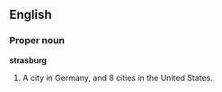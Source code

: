==English==
===Proper noun===
{{wikipedia}}
'''strasburg'''
# A city in Germany, and 8 cities in the United States.